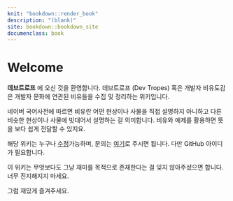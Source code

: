```yaml
---
knit: "bookdown::render_book"
description: "(blank)"
site: bookdown::bookdown_site
documenclass: book
---
```

# Welcome {-}
__데브트로프__ 에 오신 것을 환영합니다. 데브트로프 (Dev Tropes) 혹은 개발자 비유도감은 개발자 문화에 연관된 비유들을 수집 및 정리하는 위키입니다.

네이버 국어사전에 따르면 비유란 어떤 현상이나 사물을 직접 설명하지 아니하고 다른 비슷한 현상이나 사물에 빗대어서 설명하는 걸 의미합니다. 비유와 예제를 활용하면 뜻을 보다 쉽게 전달할 수 있지요.

해당 위키는 누구나 [수정](https://github.com/zedoul/devtropes/edit/master/index.Rmd)가능하며, 문의는 [여기](https://github.com/zedoul/devtropes/issues/new)로 주시면 됩니다. 다만 GitHub 아이디가 필요합니다.

이 위키는 무엇보다도 그냥 재미를 목적으로 존재한다는 걸 잊지 않아주셨으면 합니다. 너무 진지해지지 마세요.

그럼 재밌게 즐겨주세요.